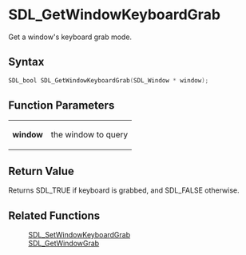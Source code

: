 = SDL_GetWindowKeyboardGrab =

Get a window's keyboard grab mode.

== Syntax ==

<syntaxhighlight lang='c'>
SDL_bool SDL_GetWindowKeyboardGrab(SDL_Window * window);
</syntaxhighlight>

== Function Parameters ==

{|
|'''window'''
|the window to query
|}

== Return Value ==

Returns SDL_TRUE if keyboard is grabbed, and SDL_FALSE otherwise.

== Related Functions ==

:[[SDL_SetWindowKeyboardGrab]]
:[[SDL_GetWindowGrab]]



